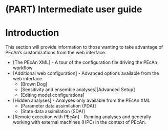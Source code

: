 # (PART) Intermediate user guide {-}

# Introduction

This section will provide information to those wanting to take advantage of PEcAn's customizations from the web interface.

* [The PEcAn XML] - A tour of the configuration file driving the PEcAn workflow
* [Additional web configuration] - Advanced options available from the web interface
    - [Brown Dog]
    - [Sensitivity and ensemble analyses][Advanced Setup]
    - [Editing model configurations]
* [Hidden analyses] - Analyses only available from the PEcAn XML
    - [Parameter data assimilation (PDA)]
    - [State data assimilation (SDA)]
* [Remote execution with PEcAn] - Running analyses and generally working with external machines (HPC) in the context of PEcAn.
